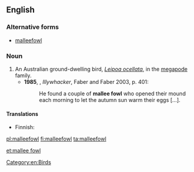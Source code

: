 ==English==
{{wikipedia}}
===Alternative forms===
*[[malleefowl]]

===Noun===
{{en-noun|s|mallee fowl|head=[[mallee]] [[fowl]]}}

# An Australian ground-dwelling bird, ''[[Leipoa ocellata]]'', in the [[megapode]] family.
#*'''1985''', {{w|Peter Carey}}, ''Illywhacker'', Faber and Faber 2003, p. 401:
#*:He found a couple of '''mallee fowl''' who opened their mound each morning to let the autumn sun warm their eggs […].

====Translations====
{{trans-top|''Leipoa ocellata''}}
* Finnish: {{t+|fi|malleekana}}
{{trans-mid}}
{{trans-bottom}}

[[Category:en:Birds]]

[[pl:malleefowl]]
[[fi:malleefowl]]
[[ta:malleefowl]]

[[et:mallee fowl]]